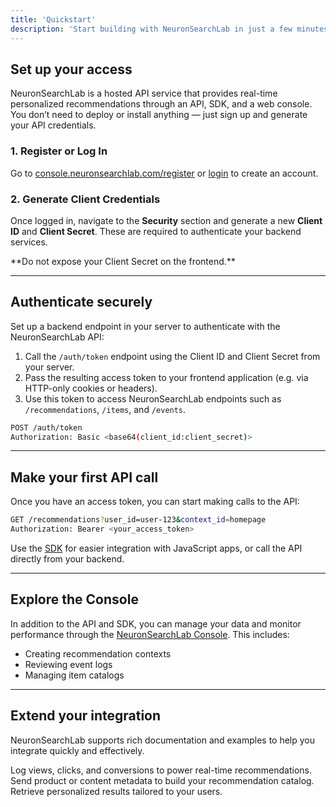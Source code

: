 ```yaml
---
title: 'Quickstart'
description: 'Start building with NeuronSearchLab in just a few minutes'
---
```


## Set up your access

NeuronSearchLab is a hosted API service that provides real-time personalized recommendations through an API, SDK, and a web console. You don’t need to deploy or install anything — just sign up and generate your API credentials.

### 1. Register or Log In

Go to [console.neuronsearchlab.com/register](https://console.neuronsearchlab.com/register) or [login](https://console.neuronsearchlab.com/login) to create an account.

### 2. Generate Client Credentials

Once logged in, navigate to the **Security** section and generate a new **Client ID** and **Client Secret**. These are required to authenticate your backend services.

<Warning>
  **Do not expose your Client Secret on the frontend.**
</Warning>



---

## Authenticate securely

Set up a backend endpoint in your server to authenticate with the NeuronSearchLab API:

1. Call the `/auth/token` endpoint using the Client ID and Client Secret from your server.
2. Pass the resulting access token to your frontend application (e.g. via HTTP-only cookies or headers).
3. Use this token to access NeuronSearchLab endpoints such as `/recommendations`, `/items`, and `/events`.

```bash
POST /auth/token
Authorization: Basic <base64(client_id:client_secret)>
```

---

## Make your first API call

Once you have an access token, you can start making calls to the API:

```bash
GET /recommendations?user_id=user-123&context_id=homepage
Authorization: Bearer <your_access_token>
```

Use the [SDK](https://www.npmjs.com/package/@neuronsearchlab/sdk) for easier integration with JavaScript apps, or call the API directly from your backend.

---

## Explore the Console

In addition to the API and SDK, you can manage your data and monitor performance through the [NeuronSearchLab Console](https://console.neuronsearchlab.com). This includes:

- Creating recommendation contexts
- Reviewing event logs
- Managing item catalogs

---

## Extend your integration

NeuronSearchLab supports rich documentation and examples to help you integrate quickly and effectively.

<CardGroup>
  <Card title="Track Events" icon="timeline" href="/api-reference/endpoint/submit-events">
    Log views, clicks, and conversions to power real-time recommendations.
  </Card>

  <Card title="Submit Items" icon="database" href="/api-reference/endpoint/submit-items">
    Send product or content metadata to build your recommendation catalog.
  </Card>

  <Card title="Get Recommendations" icon="sparkles" href="/api-reference/endpoint/get-recommendations">
    Retrieve personalized results tailored to your users.
  </Card>
</CardGroup>
